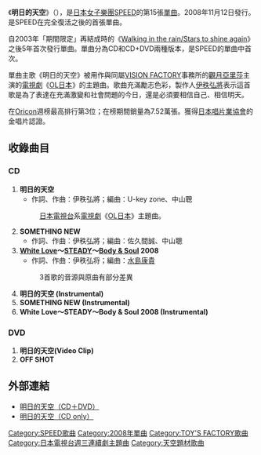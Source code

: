{{Infobox Single
| Name        = 明日的天空<br />{{lang|ja|あしたの空}}
| Artist      = [[SPEED_(日本音樂團體)|SPEED]]
| Album       = [[SPEEDLAND_-The_Premium_Best_Re_Tracks-|SPEEDLAND -The Premium Best Re Tracks-]]
| Released    = 2008年11月12日
| Genre       = [[J-POP|J-POP]]
| Length      = 28分48秒（CD）<br/ >10分36秒（DVD）
| Label       = [[SONIC_GROOVE|SONIC GROOVE]]
| Producer    = [[伊秩弘將|伊秩弘將]]
| Chart position =*[[USEN|USEN]]綜合排行榜第1位（11月12日統計）
*週間最高排行第3位（[[Oricon|Oricon]]）
*2008年11月度月間排行第12位（[[Oricon|Oricon]]）
*2008年12月度月間排行第20位（[[Oricon|Oricon]]）
| Certification  = 金唱片（[[日本唱片業協會|日本唱片業協會]]）
| Last single  = [[Walking_in_the_rain/Stars_to_shine_again|Walking in the rain/Stars to shine again]]<br />（2003年）
| This single  = '''明日的天空'''<br />（2008年）
| Next single  = [[S.P.D.|S.P.D.]]<br />（2009年）
}}
《'''明日的天空'''》（{{lang-ja|'''あしたの空'''}}），是[[日本|日本]][[女子樂團|女子樂團]][[SPEED_(日本音樂團體)|SPEED]]的第15張[[單曲|單曲]]。2008年11月12日發行。是SPEED在完全復活之後的首張單曲。

自2003年「期間限定」再結成時的《[[Walking_in_the_rain/Stars_to_shine_again|Walking in the rain/Stars to shine again]]》之後5年首次發行單曲。單曲分為CD和CD+DVD兩種版本，是SPEED的單曲中首次。

單曲主歌《明日的天空》被用作與同屬[[VISION_FACTORY|VISION FACTORY]]事務所的[[觀月亞里莎|觀月亞里莎]]主演的[[電視劇|電視劇]]《[[OL日本|OL日本]]》的主題曲。歌曲充滿勵志色彩，製作人[[伊秩弘將|伊秩弘將]]表示這首歌是為了表達在充滿激變和社會問題的今日，還是必須要相信自己、相信明天。

在[[Oricon|Oricon]]週榜最高排行第3位；在榜期間銷量為7.52萬張。獲得[[日本唱片業協會|日本唱片業協會]]的金唱片認證。

== 收錄曲目 ==
=== CD ===
#'''明日的天空'''
#*作詞、作曲：伊秩弘將；編曲：U-key zone、中山聰
#:[[日本電視台|日本電視台]]系[[日本電視劇|電視劇]]《[[OL日本|OL日本]]》主題曲。
#'''SOMETHING NEW'''
#*作詞、作曲：伊秩弘將；編曲：佐久間誠、中山聰
#'''[[White_Love|White Love]]～[[STEADY|STEADY]]～[[Body_&_Soul_(SPEED單曲)|Body & Soul]] 2008'''
#*作詞、作曲：伊秩弘将；編曲：[[水島康貴|水島康貴]]
#:3首歌的音源與原曲有部分差異
#'''明日的天空 (Instrumental)'''
#'''SOMETHING NEW (Instrumental)'''
#'''White Love～STEADY～Body & Soul 2008 (Instrumental)'''

=== DVD ===
#'''明日的天空(Video Clip)'''
#'''OFF SHOT'''

== 外部連結 ==
*[https://web.archive.org/web/20090920232143/http://avexnet.jp/id/speed/discography/product/AVCD-16166.html 明日的天空（CD＋DVD）]
*[https://web.archive.org/web/20100220000441/http://avexnet.jp/id/speed/discography/product/AVCD-16167.html 明日的天空（CD only）]

{{SPEED}}
{{日本電視台週三連續劇主題曲2000年代後半部|日本電視台週三連續劇主題曲2000年代後半部 = }}

{{DEFAULTSORT:Ashita no Sora}}
[[Category:SPEED歌曲|Category:SPEED歌曲]]
[[Category:2008年單曲|Category:2008年單曲]]
[[Category:TOY'S_FACTORY歌曲|Category:TOY'S FACTORY歌曲]]
[[Category:日本電視台週三連續劇主題曲|Category:日本電視台週三連續劇主題曲]]
[[Category:天空題材歌曲|Category:天空題材歌曲]]